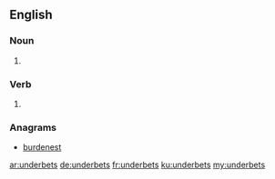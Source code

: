 ==English==

===Noun===
{{head|en|plural}}

# {{plural of|underbet|lang=en|nocat=1}}

===Verb===
{{head|en}}

# {{en-third-person singular of|underbet}}

===Anagrams===
* [[burdenest#English|burdenest]]

[[ar:underbets]]
[[de:underbets]]
[[fr:underbets]]
[[ku:underbets]]
[[my:underbets]]